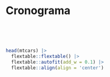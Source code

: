 # Cronograma {#calendar}

<br>

<br>

```r
head(mtcars) |>
  flextable::flextable() |> 
  flextable::autofit(add_w = 0.1) |>
  flextable::align(align = 'center')
  
```